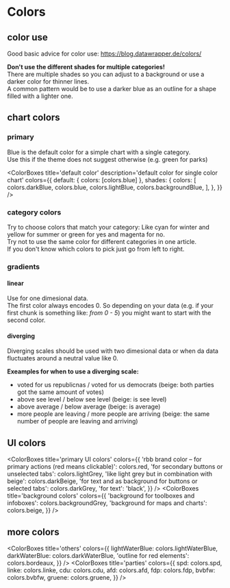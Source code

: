 


<Meta title='I Styleguide/1 Colors' />

# Colors

## color use

Good basic advice for color use: https://blog.datawrapper.de/colors/

**Don't use the different shades for multiple categories!**  
There are multiple shades so you can adjust to a background or use a darker color for thinner lines.  
A common pattern would be to use a darker blue as an outline for a shape filled with a lighter one.

## chart colors

### primary

Blue is the default color for a simple chart with a single category.  
Use this if the theme does not suggest otherwise (e.g. green for parks)

<ColorBoxes
  title='default color'
  description='default color for single color chart'
  colors={{
    default: { colors: [colors.blue] },
    shades: {
      colors: [
        colors.darkBlue,
        colors.blue,
        colors.lightBlue,
        colors.backgroundBlue,
      ],
    },
  }}
/>

### category colors

Try to choose colors that match your category: Like cyan for winter and yellow for summer or green for yes and magenta for no.  
Try not to use the same color for different categories in one article.  
If you don't know which colors to pick just go from left to right.

<div>
  <ColorBoxes
    showCopyString
    title='main category colors'
    description='colors to encode categories without implicit order'
    limit='number of categories: '
    colors={{
      default: {
        colors: [
          colors.blue,
          colors.magenta,
          colors.yellow,
          colors.green,
          colors.cyan,
        ],
      },
      dark: {
        description: 'e.g. for highlights and lines',
        colors: [
          colors.darkBlue,
          colors.darkMagenta,
          colors.darkYellow,
          colors.darkGreen,
          colors.darkCyan,
        ],
      },
      light: {
        description: 'e.g. for fading things out',
        colors: [
          colors.lightBlue,
          colors.lightMagenta,
          colors.lightYellow,
          colors.lightGreen,
          colors.lightCyan,
        ],
      },
      background: {
        description: 'e.g. to fill table colums behind text',
        colors: [
          colors.backgroundBlue,
          colors.backgroundMagenta,
          colors.backgroundYellow,
          colors.backgroundGreen,
          colors.backgroundCyan,
        ],
      },
    }}
  />
  <ColorBoxes
    showCopyString
    title='gender colors'
    description='colors to categorize gender'
    colors={[colors.female, colors.male, colors.divers]}
  />
  <ColorBoxes
    showCopyString
    title='changes'
    description='encode changes of values over time. e.g. a increasing / decreasing number of corona infections'
    colors={{
      decrease: colors.violet,
      unchanged: colors.darkBeige,
      increase: colors.orange,
    }}
  />
</div>

### gradients

#### linear

Use for one dimesional data.  
The first color always encodes 0. So depending on your data (e.g. if your first chunk is something like: _from 0 - 5_) you might want to start with the second color.

<GradientBoxes title='cyan-blue-scale' scale={gradients.linear.cyanBlue} />
<GradientBoxes
  title='yellow-green-scale'
  scale={gradients.linear.yellowGreen}
/>
<GradientBoxes
  title='yellow-magenta-scale'
  scale={gradients.linear.yellowMagenta}
/>
<GradientBoxes
  title='NO2 scale'
  description='NO2 values from 0 to 100'
  scale={gradients.linear.no2}
/>

#### diverging

Diverging scales should be used with two dimesional data or when da data fluctuates around a neutral value like 0.

**Exeamples for when to use a diverging scale:**

- voted for us republicnas / voted for us democrats (beige: both parties got the same amount of votes)
- above see level / below see level (beige: is see level)
- above average / below average (beige: is average)
- more people are leaving / more people are arriving (beige: the same number of people are leaving and arriving)

<GradientBoxes
  diverging
  title='cyan / yellow'
  scale={gradients.diverging.cyanYellow}
/>
<GradientBoxes
  diverging
  title='green / magenta'
  scale={gradients.diverging.greenMagenta}
/>
<GradientBoxes
  diverging
  title='Changes'
  description='from decrease over unchanged to increase'
  scale={gradients.diverging.changes}
/>

## UI colors

<ColorBoxes
  title='primary UI colors'
  colors={{
    'rbb brand color – for primary actions (red means clickable)': colors.red,
    'for secondary buttons or unselected tabs': colors.lightGrey,
    'like light grey but in combination with beige': colors.darkBeige,
    'for text and as background for buttons or selected tabs': colors.darkGrey,
    'for text': 'black',
  }}
/>
<ColorBoxes
  title='background colors'
  colors={{
    'background for toolboxes and infoboxes': colors.backgroundGrey,
    'background for maps and charts': colors.beige,
  }}
/>

## more colors

<ColorBoxes
  title='others'
  colors={{
    lightWaterBlue: colors.lightWaterBlue,
    darkWaterBlue: colors.darkWaterBlue,
    'outline for red elements': colors.bordeaux,
  }}
/>
<ColorBoxes
  title='parties'
  colors={{
    spd: colors.spd,
    linke: colors.linke,
    cdu: colors.cdu,
    afd: colors.afd,
    fdp: colors.fdp,
    bvbfw: colors.bvbfw,
    gruene: colors.gruene,
  }}
/>
